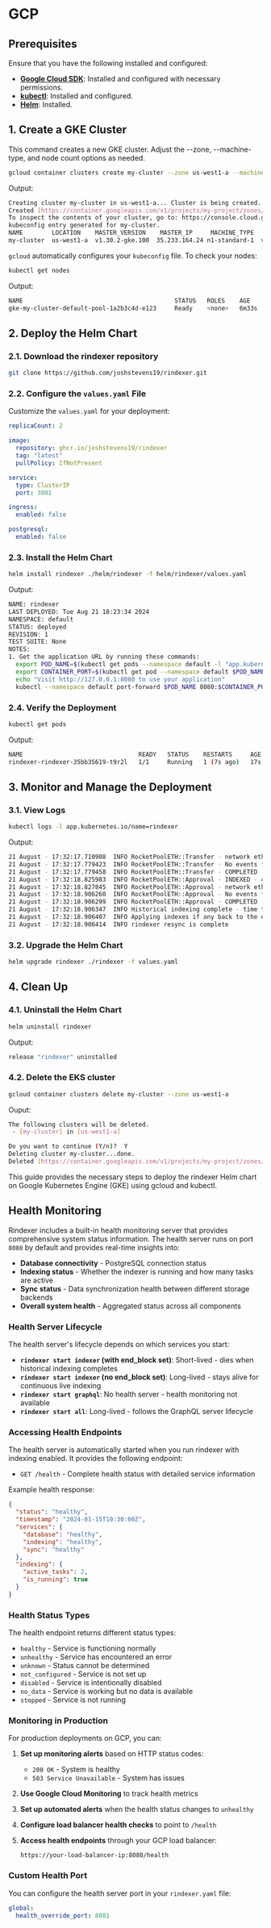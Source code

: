 # GCP

## Prerequisites

Ensure that you have the following installed and configured:

- **[Google Cloud SDK](https://cloud.google.com/sdk/docs/install)**: Installed and configured with necessary permissions.
- **[kubectl](https://kubernetes.io/docs/tasks/tools/install-kubectl/)**: Installed and configured.
- **[Helm](https://helm.sh/docs/intro/install/)**: Installed.

## 1. Create a GKE Cluster

This command creates a new GKE cluster. Adjust the --zone, --machine-type, and node count options as needed.

```bash
gcloud container clusters create my-cluster --zone us-west1-a --machine-type n1-standard-1 --num-nodes=1 --enable-autoscaling --min-nodes=1 --max-nodes=3
```

Output:

```bash
Creating cluster my-cluster in us-west1-a... Cluster is being created.                                                                                                                                                                                                            
Created [https://container.googleapis.com/v1/projects/my-project/zones/us-west1-a/clusters/my-cluster].                                                                                                                           
To inspect the contents of your cluster, go to: https://console.cloud.google.com/kubernetes/workload_/gcloud/us-west1-a/my-cluster?project=my-project
kubeconfig entry generated for my-cluster.
NAME        LOCATION    MASTER_VERSION    MASTER_IP     MACHINE_TYPE   NODE_VERSION      NUM_NODES  STATUS
my-cluster  us-west1-a  v1.30.2-gke.100  35.233.164.24 n1-standard-1  v1.30.2-gke.100  1          RUNNING
```

`gcloud` automatically configures your `kubeconfig` file. To check your nodes:

```bash
kubectl get nodes
```

Output:

```bash
NAME                                          STATUS   ROLES    AGE     VERSION
gke-my-cluster-default-pool-1a2b3c4d-e123     Ready    <none>   6m33s   v1.30.2-gke.100
```

## 2. Deploy the Helm Chart

### 2.1. Download the rindexer repository

```bash
git clone https://github.com/joshstevens19/rindexer.git
```

### 2.2. Configure the `values.yaml` File

Customize the `values.yaml` for your deployment:

```yaml
replicaCount: 2

image:
  repository: ghcr.io/joshstevens19/rindexer
  tag: "latest"
  pullPolicy: IfNotPresent

service:
  type: ClusterIP
  port: 3001

ingress:
  enabled: false

postgresql:
  enabled: false
```

### 2.3. Install the Helm Chart

```bash
helm install rindexer ./helm/rindexer -f helm/rindexer/values.yaml
```

Output:

```bash
NAME: rindexer
LAST DEPLOYED: Tue Aug 21 18:23:34 2024
NAMESPACE: default
STATUS: deployed
REVISION: 1
TEST SUITE: None
NOTES:
1. Get the application URL by running these commands:
  export POD_NAME=$(kubectl get pods --namespace default -l "app.kubernetes.io/name=rindexer,app.kubernetes.io/instance=rindexer" -o jsonpath="{.items[0].metadata.name}")
  export CONTAINER_PORT=$(kubectl get pod --namespace default $POD_NAME -o jsonpath="{.spec.containers[0].ports[0].containerPort}")
  echo "Visit http://127.0.0.1:8080 to use your application"
  kubectl --namespace default port-forward $POD_NAME 8080:$CONTAINER_PORT
```

### 2.4. Verify the Deployment

```bash
kubectl get pods
```

Output:

```bash
NAME                                READY   STATUS    RESTARTS     AGE
rindexer-rindexer-35bb35619-t9r2l   1/1     Running   1 (7s ago)   17s
```

## 3. Monitor and Manage the Deployment

### 3.1. View Logs

```bash
kubectl logs -l app.kubernetes.io/name=rindexer
```

Output:

```bash
21 August - 17:32:17.710908  INFO RocketPoolETH::Transfer - network ethereum - 100.00% progress
21 August - 17:32:17.779423  INFO RocketPoolETH::Transfer - No events found between blocks 18999946 - 19000000
21 August - 17:32:17.779458  INFO RocketPoolETH::Transfer - COMPLETED - Finished indexing historic events
21 August - 17:32:18.825983  INFO RocketPoolETH::Approval - INDEXED - 4884 events - blocks: 18900000 - 19000000 - network: ethereum
21 August - 17:32:18.827845  INFO RocketPoolETH::Approval - network ethereum - 100.00% progress
21 August - 17:32:18.906260  INFO RocketPoolETH::Approval - No events found between blocks 18999896 - 19000000
21 August - 17:32:18.906299  INFO RocketPoolETH::Approval - COMPLETED - Finished indexing historic events
21 August - 17:32:18.906347  INFO Historical indexing complete - time taken: 2.599786906s
21 August - 17:32:18.906407  INFO Applying indexes if any back to the database as historic resync is complete
21 August - 17:32:18.906414  INFO rindexer resync is complete
```

### 3.2. Upgrade the Helm Chart

```bash
helm upgrade rindexer ./rindexer -f values.yaml
```

## 4. Clean Up

### 4.1. Uninstall the Helm Chart

```bash
helm uninstall rindexer
```

Output:

```bash
release "rindexer" uninstalled
```

### 4.2. Delete the EKS cluster

```bash
gcloud container clusters delete my-cluster --zone us-west1-a
```

Ouput:

```bash
The following clusters will be deleted.
 - [my-cluster] in [us-west1-a]

Do you want to continue (Y/n)?  Y
Deleting cluster my-cluster...done.
Deleted [https://container.googleapis.com/v1/projects/my-project/zones/us-west1-a/clusters/my-cluster].
```

This guide provides the necessary steps to deploy the rindexer Helm chart on Google Kubernetes Engine (GKE) using gcloud and kubectl.

## Health Monitoring

Rindexer includes a built-in health monitoring server that provides comprehensive system status information. The health server runs on port `8080` by default and provides real-time insights into:

- **Database connectivity** - PostgreSQL connection status
- **Indexing status** - Whether the indexer is running and how many tasks are active
- **Sync status** - Data synchronization health between different storage backends
- **Overall system health** - Aggregated status across all components

### Health Server Lifecycle

The health server's lifecycle depends on which services you start:

- **`rindexer start indexer` (with end_block set)**: Short-lived - dies when historical indexing completes
- **`rindexer start indexer` (no end_block set)**: Long-lived - stays alive for continuous live indexing  
- **`rindexer start graphql`**: No health server - health monitoring not available
- **`rindexer start all`**: Long-lived - follows the GraphQL server lifecycle

### Accessing Health Endpoints

The health server is automatically started when you run rindexer with indexing enabled. It provides the following endpoint:

- `GET /health` - Complete health status with detailed service information

Example health response:

```json
{
  "status": "healthy",
  "timestamp": "2024-01-15T10:30:00Z",
  "services": {
    "database": "healthy",
    "indexing": "healthy", 
    "sync": "healthy"
  },
  "indexing": {
    "active_tasks": 2,
    "is_running": true
  }
}
```

### Health Status Types

The health endpoint returns different status types:

- `healthy` - Service is functioning normally
- `unhealthy` - Service has encountered an error
- `unknown` - Status cannot be determined
- `not_configured` - Service is not set up
- `disabled` - Service is intentionally disabled
- `no_data` - Service is working but no data is available
- `stopped` - Service is not running

### Monitoring in Production

For production deployments on GCP, you can:

1. **Set up monitoring alerts** based on HTTP status codes:
   - `200 OK` - System is healthy
   - `503 Service Unavailable` - System has issues

2. **Use Google Cloud Monitoring** to track health metrics

3. **Set up automated alerts** when the health status changes to `unhealthy`

4. **Configure load balancer health checks** to point to `/health`

5. **Access health endpoints** through your GCP load balancer:
   ```
   https://your-load-balancer-ip:8080/health
   ```

### Custom Health Port

You can configure the health server port in your `rindexer.yaml` file:

```yaml
global:
  health_override_port: 8081
```
